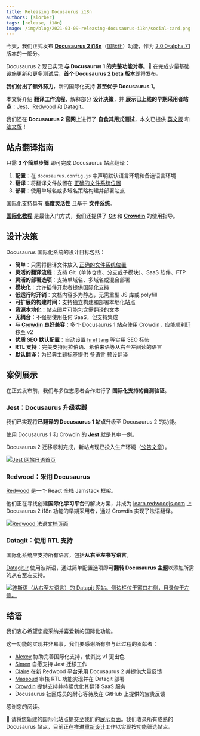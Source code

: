 ```yaml
---
title: Releasing Docusaurus i18n
authors: [slorber]
tags: [release, i18n]
image: /img/blog/2021-03-09-releasing-docusaurus-i18n/social-card.png
---
```


今天，我们正式发布 **[Docusaurus 2 i18n](https://docusaurus.io/docs/i18n/introduction)**（[国际化](https://en.wikipedia.org/wiki/Internationalization_and_localization)）功能，作为 [2.0.0-alpha.71](https://github.com/facebook/docusaurus/releases/tag/v2.0.0-alpha.71) 版本的一部分。

Docusaurus 2 现已实现 **与 Docusaurus 1 的完整功能对等**。🎉 在完成少量基础设施更新和更多测试后，**首个 Docusaurus 2 beta 版本**即将发布。

**我们付出了额外努力**，新的国际化支持 **甚至优于 Docusaurus 1**。

本文将介绍 **翻译工作流程**，解释部分 **设计决策**，并 **展示已上线的早期采用者站点**：[Jest](https://jestjs.io/)、[Redwood](https://learn.redwoodjs.com/) 和 [Datagit](https://datagit.ir/)。

我们还在 **Docusaurus 2 官网**上进行了 **自食其用式测试**，本文已提供 [英文版](https://docusaurus.io/blog/2021/03/09/releasing-docusaurus-i18n) 和 [法文版](https://docusaurus.io/fr/blog/2021/03/09/releasing-docusaurus-i18n)！

<!--truncate-->

## 站点翻译指南

只需 **3 个简单步骤** 即可完成 Docusaurus 站点翻译：

1. **配置**：在 `docusaurus.config.js` 中声明默认语言环境和备选语言环境
1. **翻译**：将翻译文件放置在 [正确的文件系统位置](https://docusaurus.io/docs/next/i18n/introduction#translation-files-location)
1. **部署**：使用单域名或多域名策略构建并部署站点

国际化支持具有 **高度灵活性** 且基于 **文件系统**。

**[国际化教程](https://docusaurus.io/docs/i18n/tutorial)** 是最佳入门方式，我们还提供了 **[Git](https://docusaurus.io/docs/i18n/git)** 和 **[Crowdin](https://docusaurus.io/docs/i18n/crowdin)** 的使用指导。

## 设计决策

Docusaurus 国际化系统的设计目标包括：

- **简单**：只需将翻译文件放入 [正确的文件系统位置](https://docusaurus.io/docs/next/i18n/introduction#translation-files-location)
- **灵活的翻译流程**：支持 Git（单体仓库、分支或子模块）、SaaS 软件、FTP
- **灵活的部署选项**：支持单域名、多域名或混合部署
- **模块化**：允许插件开发者提供国际化支持
- **低运行时开销**：文档内容多为静态，无需重型 JS 库或 polyfill
- **可扩展的构建时间**：支持独立构建和部署本地化站点
- **资源本地化**：站点图片可能包含需翻译的文本
- **无耦合**：不强制使用任何 SaaS，但支持集成
- **与 [Crowdin](https://crowdin.com/) 良好兼容**：多个 Docusaurus 1 站点使用 Crowdin，应能顺利迁移至 v2
- **优质 SEO 默认配置**：自动设置 [`hreflang`](https://developers.google.com/search/docs/advanced/crawling/localized-versions) 等实用 SEO 标头
- **RTL 支持**：完美支持阿拉伯语、希伯来语等从右至左阅读的语言
- **默认翻译**：为经典主题标签提供 [多语言](https://github.com/facebook/docusaurus/tree/main/packages/docusaurus-theme-translations/locales) 预设翻译

## 案例展示

在正式发布前，我们与多位志愿者合作进行了 **国际化支持的自测验证**。

### Jest：Docusaurus 升级实践

我们已实现将**已翻译的 Docusaurus 1 站点**升级至 Docusaurus 2 的功能。

使用 Docusaurus 1 和 Crowdin 的 **[Jest](https://jestjs.io)** 就是其中一例。

Docusaurus 2 迁移顺利完成，新站点现已投入生产环境（[公告文章](https://jestjs.io/blog/2021/03/09/jest-website-upgrade)）。

[![Jest 网站日语首页](/img/blog/2021-03-09-releasing-docusaurus-i18n/jest.png)](https://jestjs.io)

### Redwood：采用 Docusaurus

[Redwood](https://redwoodjs.com/) 是一个 React 全栈 Jamstack 框架。

他们正在寻找创建**国际化学习平台**的解决方案，并成为 [learn.redwoodjs.com](https://learn.redwoodjs.com/) 上 Docusaurus 2 i18n 功能的早期采用者，通过 Crowdin 实现了法语翻译。

[![Redwood 法语文档页面](/img/blog/2021-03-09-releasing-docusaurus-i18n/redwood.png)](https://learn.redwoodjs.com/)

### Datagit：使用 RTL 支持

国际化系统应支持所有语言，包括**从右至左书写语言**。

[Datagit.ir](https://datagit.ir/) 使用波斯语，通过简单配置选项即可**翻转 Docusaurus 主题**以添加所需的从右至左支持。

[![波斯语（从右至左语言）的 Datagit 网站。侧边栏位于窗口右侧，目录位于左侧。](/img/blog/2021-03-09-releasing-docusaurus-i18n/datagit.png)](https://datagit.ir/)

## 结语

我们衷心希望您能采纳并喜爱新的国际化功能。

这一功能的实现并非易事，我们要感谢所有参与此过程的贡献者：

- [Alexey](https://github.com/lex111) 协助完善国际化支持，使其比 v1 更出色
- [Simen](https://github.com/SimenB) 自愿支持 Jest 迁移工作
- [Claire](https://github.com/clairefro) 在新 Redwood 平台采用 Docusaurus 2 并提供大量反馈
- [Massoud](https://github.com/massoudmaboudi) 审核 RTL 功能实现并在 Datagit 部署
- [Crowdin](https://crowdin.com/) 提供支持并持续优化其翻译 SaaS 服务
- Docusaurus 社区成员的耐心等待及在 GitHub 上提供的宝贵反馈

感谢您的阅读。

🙏 请将您新建的国际化站点提交至我们的[展示页面](https://docusaurus.io/showcase)。我们收录所有成熟的 Docusaurus 站点，目前正在推进[重新设计](https://github.com/facebook/docusaurus/issues/4238)工作以实现按功能筛选站点。